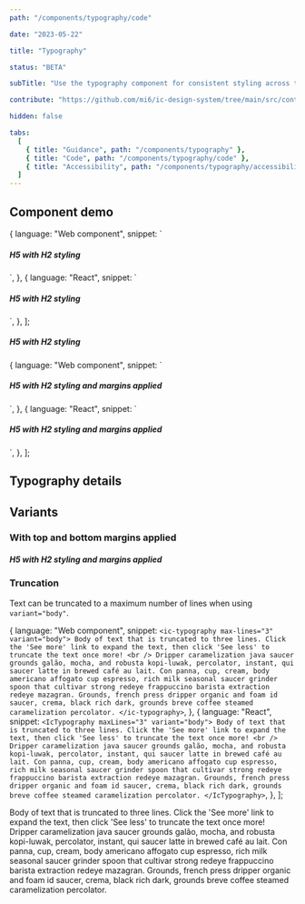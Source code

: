 ```yaml
---
path: "/components/typography/code"

date: "2023-05-22"

title: "Typography"

status: "BETA"

subTitle: "Use the typography component for consistent styling across typographical elements."

contribute: "https://github.com/mi6/ic-design-system/tree/main/src/content/structured/components/typography"

hidden: false

tabs:
  [
    { title: "Guidance", path: "/components/typography" },
    { title: "Code", path: "/components/typography/code" },
    { title: "Accessibility", path: "/components/typography/accessibility" },
  ]
---
```



## Component demo

  {
    language: "Web component",
    snippet: `<ic-typography variant="h2">
  <h5>H5 with H2 styling</h5>
</ic-typography>`,
  },
  {
    language: "React",
    snippet: `<IcTypography variant="h2">
  <h5>H5 with H2 styling</h5>
</IcTypography>`,
  },
];

<ComponentPreview snippets={snippets}>
  <IcTypography variant="h2">
    <h5>H5 with H2 styling</h5>
  </IcTypography>
</ComponentPreview>

  {
    language: "Web component",
    snippet: `<ic-typography variant="h2" apply-vertical-margins="true">
  <h5>H5 with H2 styling and margins applied</h5>
</ic-typography>`,
  },
  {
    language: "React",
    snippet: `<IcTypography variant="h2" applyVerticalMargins>
  <h5>H5 with H2 styling and margins applied</h5>
</IcTypography>`,
  },
];

## Typography details

<ComponentDetails component="ic-typography" />

## Variants

### With top and bottom margins applied

<ComponentPreview snippets={spacingSnippets}>
  <IcTypography variant="h2" applyVerticalMargins>
    <h5>H5 with H2 styling and margins applied</h5>
  </IcTypography>
</ComponentPreview>

### Truncation

Text can be truncated to a maximum number of lines when using `variant="body"`.

  {
    language: "Web component",
    snippet: `<ic-typography max-lines="3" variant="body">
  Body of text that is truncated to three lines. Click the 'See more' link
  to expand the text, then click 'See less' to truncate the text once
  more!
  <br />
  Dripper caramelization java saucer grounds galão, mocha, and robusta
  kopi-luwak, percolator, instant, qui saucer latte in brewed café au
  lait. Con panna, cup, cream, body americano affogato cup espresso, rich
  milk seasonal saucer grinder spoon that cultivar strong redeye
  frappuccino barista extraction redeye mazagran. Grounds, french press
  dripper organic and foam id saucer, crema, black rich dark, grounds
  breve coffee steamed caramelization percolator.
</ic-typography>`,
  },
  {
    language: "React",
    snippet: `<IcTypography maxLines="3" variant="body">
  Body of text that is truncated to three lines. Click the 'See more' link
  to expand the text, then click 'See less' to truncate the text once
  more!
  <br />
  Dripper caramelization java saucer grounds galão, mocha, and robusta
  kopi-luwak, percolator, instant, qui saucer latte in brewed café au
  lait. Con panna, cup, cream, body americano affogato cup espresso, rich
  milk seasonal saucer grinder spoon that cultivar strong redeye
  frappuccino barista extraction redeye mazagran. Grounds, french press
  dripper organic and foam id saucer, crema, black rich dark, grounds
  breve coffee steamed caramelization percolator.
</IcTypography>`,
  },
];

<ComponentPreview snippets={truncationSnippets}>
  <IcTypography maxLines="3" variant="body">
    Body of text that is truncated to three lines. Click the 'See more' link to
    expand the text, then click 'See less' to truncate the text once more!
    <br />
    Dripper caramelization java saucer grounds galão, mocha, and robusta
    kopi-luwak, percolator, instant, qui saucer latte in brewed café au lait.
    Con panna, cup, cream, body americano affogato cup espresso, rich milk
    seasonal saucer grinder spoon that cultivar strong redeye frappuccino
    barista extraction redeye mazagran. Grounds, french press dripper organic
    and foam id saucer, crema, black rich dark, grounds breve coffee steamed
    caramelization percolator.
  </IcTypography>
</ComponentPreview>
